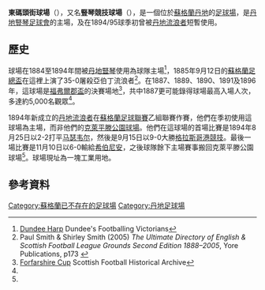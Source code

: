 {{noteTA
|G1=UK Places
}}
{{Infobox stadium
| name                = East Dock Street
| nickname            = 
| image               = 
| caption             = 
| fullname            = 
| location            = [[蘇格蘭|蘇格蘭]][[丹地|丹地]]
| coordinates         = {{Coord|56.4658|-2.9491|type:landmark|display=inline,title}}
| broke_ground        = 
| built               = 
| opened              = 
| renovated           = 
| expanded            = 
| closed              = 
| demolished          = 
| owner               = 
| surface             = 草地
| cost                = 
| architect           = 
| capacity            = 
| record_attendance   = 5,000
| dimensions          = 
| acreage             = 
| volume              = 
| tenants             = [[丹地豎琴足球會|丹地豎琴]]（1884–1894）<br>[[丹地流浪者足球會|丹地流浪者]]（1894）
}}

'''東碼頭街球場'''（{{lang-en|East Dock Street}}），又名'''豎琴競技球場'''（{{lang-en|Harp Athletic Grounds}}），是一個位於[[蘇格蘭|蘇格蘭]][[丹地|丹地]]的[[足球場|足球場]]，是[[丹地豎琴足球會|丹地豎琴足球會]]的主場，及在1894/95球季初曾被[[丹地流浪者足球會|丹地流浪者]]短暫使用。

==歷史==
球場在1884至1894年間被[[丹地豎琴足球會|丹地豎琴]]使用為球隊主場<ref>[https://sites.google.com/site/dpc1893/team-roll-call/dundee-harp Dundee Harp] {{Wayback|url=https://sites.google.com/site/dpc1893/team-roll-call/dundee-harp |date=20160304232240 }} Dundee's Footballing Victorians</ref>，1885年9月12日的[[蘇格蘭足總盃|蘇格蘭足總盃]]在這裡上演了35-0屠殺亞伯丁流浪者<ref name=UD>Paul Smith & Shirley Smith (2005) ''The Ultimate Directory of English & Scottish Football League Grounds Second Edition 1888–2005'', Yore Publications, p173 {{ISBN|0954783042}}</ref>。在1887、1889、1890、1891及1896年，這球場是[[福弗爾郡盃|福弗爾郡盃]]的決賽場地<ref>[http://scottish-football-historical-archive.com/forfarshirecup.htm Forfarshire Cup] {{Wayback|url=http://scottish-football-historical-archive.com/forfarshirecup.htm |date=20150928193342 }} Scottish Football Historical Archive</ref>，共中1887更可能錄得球場最高入場人次，多達約5,000名觀眾<ref name=UD/>。

1894年新成立的[[丹地流浪者足球會|丹地流浪者]]在[[蘇格蘭足球聯賽|蘇格蘭足球聯賽]]乙組聯賽作賽，他們在季初使用這球場為主場，而非他們的[[坦納迪希公園球場|克萊平滕公園球場]]。他們在這球場的首場比賽是1894年8月25日以2-2打平[[马瑟韦尔足球俱乐部|马瑟韦尔]]，然後是9月15日以9-0大勝[[格拉斯哥港競技足球會|格拉斯哥港競技]]。最後一場比賽是11月10日以6-0輸給[[希伯尼安足球俱乐部|希伯尼安]]，之後球隊餘下主場賽事搬回克萊平滕公園球場<ref name=UD/>。球場現址為一塊工業用地。

==參考資料==
{{reflist}}

[[Category:蘇格蘭已不存在的足球場|Category:蘇格蘭已不存在的足球場]]
[[Category:丹地足球場|Category:丹地足球場]]